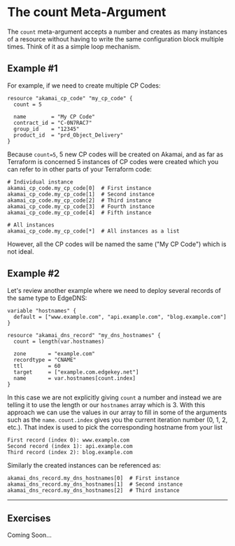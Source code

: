 # The count Meta-Argument

The `count` meta-argument accepts a number and creates as many instances of a resource without having to write the same configuration block multiple times. Think of it as a simple loop mechanism.

## Example \#1
For example, if we need to create multiple CP Codes:

```hcl filename="main.tf" copy {2}
resource "akamai_cp_code" "my_cp_code" {
  count = 5

  name        = "My CP Code"
  contract_id = "C-0N7RAC7"
  group_id    = "12345"
  product_id  = "prd_Object_Delivery"
}
```

Because `count=5`, 5 new CP codes will be created on Akamai, and as far as Terraform is concerned 5 instances of CP codes were created which you can refer to in other parts of your Terraform code:

```hcl 
# Individual instance
akamai_cp_code.my_cp_code[0]  # First instance
akamai_cp_code.my_cp_code[1]  # Second instance
akamai_cp_code.my_cp_code[2]  # Third instance
akamai_cp_code.my_cp_code[3]  # Fourth instance
akamai_cp_code.my_cp_code[4]  # Fifth instance

# All instances
akamai_cp_code.my_cp_code[*]  # All instances as a list
```

However, all the CP codes will be named the same ("My CP Code") which is not ideal. 

## Example \#2
Let's review another example where we need to deploy several records of the same type to EdgeDNS:

```hcl filename="main.tf" copy {7,12}
variable "hostnames" {
  default = ["www.example.com", "api.example.com", "blog.example.com"]
}

resource "akamai_dns_record" "my_dns_hostnames" {
  count = length(var.hostnames)

  zone       = "example.com"
  recordtype = "CNAME"
  ttl        = 60
  target     = ["example.com.edgekey.net"]
  name       = var.hostnames[count.index]
}
```

In this case we are not explicitly giving `count` a number and instead we are telling it to use the length or our `hostnames` array which is 3. With this approach we can use the values in our array to fill in some of the arguments such as the `name`. `count.index` gives you the current iteration number (0, 1, 2, etc.).
That index is used to pick the corresponding hostname from your list
```text
First record (index 0): www.example.com
Second record (index 1): api.example.com
Third record (index 2): blog.example.com
```

Similarly the created instances can be referenced as:

```hcl 
akamai_dns_record.my_dns_hostnames[0]  # First instance
akamai_dns_record.my_dns_hostnames[1]  # Second instance
akamai_dns_record.my_dns_hostnames[2]  # Third instance
```

---

## Exercises

Coming Soon...